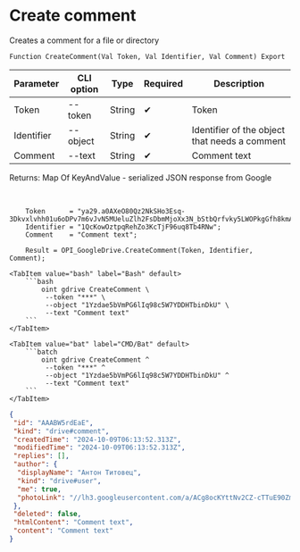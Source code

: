 ﻿---
sidebar_position: 1
---


# Create comment
 Creates a comment for a file or directory



`Function CreateComment(Val Token, Val Identifier, Val Comment) Export`

  | Parameter | CLI option | Type | Required | Description |
  |-|-|-|-|-|
  | Token | --token | String | &#x2714; | Token |
  | Identifier | --object | String | &#x2714; | Identifier of the object that needs a comment |
  | Comment | --text | String | &#x2714; | Comment text |

  
  Returns:  Map Of KeyAndValue - serialized JSON response from Google

<br/>




```bsl title="1C:Enterprise/OneScript code example"
    Token      = "ya29.a0AXeO80Qz2NkSHo3Esq-3Dkvxlvhh01u6oDPv7m6vJvN5MUeluZlh2FsDbmMjoXx3N_bStbQrfvky5LWOPkgGfh8kmAQnvGb4Tc84o0wzy...";
    Identifier = "1QcKowOztpqRehZo3KcTjF96uq8Tb4RNw";
    Comment    = "Comment text";

    Result = OPI_GoogleDrive.CreateComment(Token, Identifier, Comment);
```
 

 <Tabs>
  
    <TabItem value="bash" label="Bash" default>
        ```bash
            oint gdrive CreateComment \
             --token "***" \
             --object "1Yzdae5bVmPG6lIq98c5W7YDDHTbinDkU" \
             --text "Comment text"
        ```
    </TabItem>
  
    <TabItem value="bat" label="CMD/Bat" default>
        ```batch
            oint gdrive CreateComment ^
             --token "***" ^
             --object "1Yzdae5bVmPG6lIq98c5W7YDDHTbinDkU" ^
             --text "Comment text"
        ```
    </TabItem>
</Tabs>


```json title="Result"
{
 "id": "AAABW5rdEaE",
 "kind": "drive#comment",
 "createdTime": "2024-10-09T06:13:52.313Z",
 "modifiedTime": "2024-10-09T06:13:52.313Z",
 "replies": [],
 "author": {
  "displayName": "Антон Титовец",
  "kind": "drive#user",
  "me": true,
  "photoLink": "//lh3.googleusercontent.com/a/ACg8ocKYttNv2CZ-cTTuE90Zmht_PwnGc0YnjM1IUllXsTVORfZFVPU=s50-c-k-no"
 },
 "deleted": false,
 "htmlContent": "Comment text",
 "content": "Comment text"
}
```
